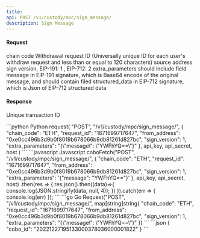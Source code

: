 ```yaml
---
title: 
api: POST /v1/custody/mpc/sign_message/ 
description: Sign Message 
---
```

#### Request 

<ParamField body="chain_code" type="String" required>chain code</ParamField> 
<ParamField body="request_id" type="String" required>Withdrawal request ID (Universally unique ID for each user's withdraw request and less than or equal to 120 characters)</ParamField> 
<ParamField body="from_address" type="String" required>source address</ParamField> 
<ParamField body="sign_version" type="String" required>sign version, EIP-191: 1 , EIP-712: 2</ParamField> 
<ParamField body="extra_parameters" type="Json" required>extra_parameters should include field message in EIP-191 signature, which is Base64 encode of the original message, and should contain filed structured_data in EIP-712 signature, which is Json of EIP-712 structured data</ParamField> 

#### Response
<ResponseField name="cobo_id" type="String" >Unique transaction ID</ResponseField>


<RequestExample>
```python Python
request(
    "POST",
    "/v1/custody/mpc/sign_message/",
    {
        "chain_code": "ETH",
        "request_id": "1671699717647",
        "from_address": "0xe0cc496b3d9b0f8019b678066b9db81261d827bc",
        "sign_version": 1,
        "extra_parameters": "{\"message\": \"YWFhYQ==\"}"
    },
    api_key, api_secret, host
)
```
```javascript Javascript
coboFetch("POST", "/v1/custody/mpc/sign_message/", {
    "chain_code": "ETH",
    "request_id": "1671699717647",
    "from_address": "0xe0cc496b3d9b0f8019b678066b9db81261d827bc",
    "sign_version": 1,
    "extra_parameters": '{"message": "YWFhYQ=="}'
}, api_key, api_secret, host)
    .then(res => {
        res.json().then((data)=>{
            console.log(JSON.stringify(data, null, 4));
        })
    }).catch(err => {
        console.log(err)
    });
```
```go Go
Request("POST", "/v1/custody/mpc/sign_message/", map[string]string{
    "chain_code": "ETH",
    "request_id": "1671699717647",
    "from_address": "0xe0cc496b3d9b0f8019b678066b9db81261d827bc",
    "sign_version": 1,
    "extra_parameters": "{\"message\": \"YWFhYQ==\"}"
})
```
</RequestExample>

<ResponseExample>
```json
{
  "cobo_id": "20221227195133000378036000001822"
}
```
</ResponseExample>
